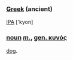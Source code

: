 === [[Greek]] (ancient) ===

[[IPA]] ['kyon]

=== [[noun]] ''[[masculine|m.]]'', [[genitive|gen. κυνός]] ===

[[dog]].